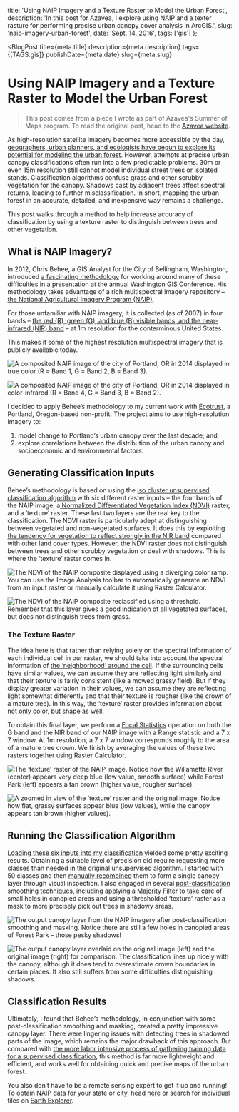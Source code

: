 
  title: 'Using NAIP Imagery and a Texture Raster to Model the Urban Forest',
  description:
    'In this post for Azavea, I explore using NAIP and a texter rasture for performing precise urban canopy cover analysis in ArcGIS.',
  slug: 'naip-imagery-urban-forest',
  date: 'Sept. 14, 2016',
  tags: ['gis']
};

<BlogPost
  title={meta.title}
  description={meta.description}
  tags={[TAGS.gis]}
  publishDate={meta.date}
  slug={meta.slug}
>


# Using NAIP Imagery and a Texture Raster to Model the Urban Forest

> This post comes from a piece I wrote as part of Azavea's Summer of Maps program. To read the original post, head to the [Azavea website](https://www.azavea.com/blog/2016/09/14/multispectral-1m-naip-imagery-model-urban-forest/).

As high-resolution satellite imagery becomes more accessible by the day, [geographers, urban planners, and ecologists have begun to explore its potential for modeling the urban forest](https://www.researchgate.net/publication/255635468_Assessing_Urban_Forest_Canopy_Cover_Using_Airborne_or_Satellite_Imagery). However, attempts at precise urban canopy classifications often run into a few predictable problems. 30m or even 15m resolution still cannot model individual street trees or isolated stands. Classification algorithms confuse grass and other scrubby vegetation for the canopy. Shadows cast by adjacent trees affect spectral returns, leading to further misclassification. In short, mapping the urban forest in an accurate, detailed, and inexpensive way remains a challenge.

This post walks through a method to help increase accuracy of classification by using a texture raster to distinguish between trees and other vegetation.

## What is NAIP Imagery?

In 2012, Chris Behee, a GIS Analyst for the City of Bellingham, Washington, introduced [a fascinating methodology](http://www.waurisa.org/conferences/2012/presentations/11%20Chris%20Behee%20Vegetation%20Modeling%20with%20NAIP%20Color%20IR%20Imagery.pdf) for working around many of these difficulties in a presentation at the annual Washington GIS Conference. His methodology takes advantage of a rich multispectral imagery repository – [the National Agricultural Imagery Program (NAIP)](https://www.fsa.usda.gov/programs-and-services/aerial-photography/imagery-programs/naip-imagery/).

For those unfamiliar with NAIP imagery, it is collected (as of 2007) in four bands – [the red (R), green (G), and blue (B) visible bands, and the near-infrared (NIR) band](http://www.fsa.usda.gov/Internet/FSA_File/fourband_infosheet_2012.pdf) – at 1m resolution for the conterminous United States.

This makes it some of the highest resolution multispectral imagery that is publicly available today.

<img
  src={PortlandRGBSrc}
  alt="A composited NAIP image of the city of Portland, OR in 2014 displayed in true color (R = Band 1, G = Band 2, B = Band 3)."
/>

<img
  src={PortlandInfraredSrc}
  alt="A composited NAIP image of the city of Portland, OR in 2014 displayed in color-infrared (R = Band 4, G = Band 3, B = Band 2)."
/>

I decided to apply Behee’s methodology to my current work with [Ecotrust](http://ecotrust.org/), a Portland, Oregon-based non-profit. The project aims to use high-resolution imagery to:

1. model change to Portland’s urban canopy over the last decade; and,
2. explore correlations between the distribution of the urban canopy and socioeconomic and environmental factors.

## Generating Classification Inputs

Behee’s methodology is based on using the [iso cluster unsupervised classification algorithm](http://pro.arcgis.com/en/pro-app/tool-reference/spatial-analyst/iso-cluster-unsupervised-classification.htm) with six different raster inputs – the four bands of the NAIP image, a[ Normalized Differentiated Vegetation Index (NDVI)](http://earthobservatory.nasa.gov/Features/MeasuringVegetation/measuring_vegetation_2.php) raster, and a ‘texture’ raster. These last two layers are the real key to the classification. The NDVI raster is particularly adept at distinguishing between vegetated and non-vegetated surfaces. It does this by exploiting [the tendency for vegetation to reflect strongly in the NIR band](https://publiclab.org/wiki/near-infrared-imaging) compared with other land cover types. However, the NDVI raster does not distinguish between trees and other scrubby vegetation or deal with shadows. This is where the ‘texture’ raster comes in.

<img
  src={PortlandNDVISrc}
  alt="The NDVI of the NAIP composite displayed using a diverging color ramp. You can use the Image Analysis toolbar to automatically generate an NDVI from an input raster or manually calculate it using Raster Calculator."
/>

<img
  src={PortlandNDVICompositeSrc}
  alt="The NDVI of the NAIP composite reclassified using a threshold. Remember that this layer gives a good indication of all vegetated surfaces, but does not distinguish trees from grass."
/>

### The Texture Raster

The idea here is that rather than relying solely on the spectral information of each individual cell in our raster, we should take into account the spectral information of [the ‘neighborhood’ around the cell](http://desktop.arcgis.com/en/arcmap/latest/extensions/spatial-analyst/performing-analysis/the-types-of-operations-in-spatial-analyst.htm). If the surrounding cells have similar values, we can assume they are reflecting light similarly and that their texture is fairly consistent (like a mowed grassy field). But if they display greater variation in their values, we can assume they are reflecting light somewhat differently and that their texture is rougher (like the crown of a mature tree). In this way, the ‘texture’ raster provides information about not only color, but shape as well.

To obtain this final layer, we perform a [Focal Statistics](http://desktop.arcgis.com/en/arcmap/10.3/tools/spatial-analyst-toolbox/how-focal-statistics-works.htm) operation on both the G band and the NIR band of our NAIP image with a Range statistic and a 7 x 7 window. At 1m resolution, a 7 x 7 window corresponds roughly to the area of a mature tree crown. We finish by averaging the values of these two rasters together using Raster Calculator.

<img
  src={PortlandTextureRasterSrc}
  alt="The ‘texture’ raster of the NAIP image. Notice how the Willamette River (center) appears very deep blue (low value, smooth surface) while Forest Park (left) appears a tan brown (higher value, rougher surface)."
/>

<img
  src={PortlandTextureRasterZoomSrc}
  alt="A zoomed in view of the ‘texture’ raster and the original image. Notice how flat, grassy surfaces appear blue (low values), while the canopy appears tan brown (higher values)."
/>

## Running the Classification Algorithm

[Loading these six inputs into my classification](http://desktop.arcgis.com/en/arcmap/latest/extensions/spatial-analyst/image-classification/executing-the-iso-cluster-unsupervised-classification-tool.htm) yielded some pretty exciting results. Obtaining a suitable level of precision did require requesting more classes than needed in the original unsupervised algorithm. I started with 50 classes and then [manually recombined](http://desktop.arcgis.com/en/arcmap/10.3/tools/spatial-analyst-toolbox/reclassify.htm) them to form a single canopy layer through visual inspection. I also engaged in several [post-classification smoothing techniques](http://desktop.arcgis.com/en/arcmap/latest/extensions/spatial-analyst/image-classification/processing-classified-output.htm), including applying a [Majority Filter](http://desktop.arcgis.com/en/arcmap/latest/extensions/spatial-analyst/image-classification/filtering-classified-output.htm) to take care of small holes in canopied areas and using a thresholded ‘texture’ raster as a mask to more precisely pick out trees in shadowy areas.

<img
  src={PortlandCanopySrc}
  alt="The output canopy layer from the NAIP imagery after post-classification smoothing and masking. Notice there are still a few holes in canopied areas of Forest Park – those pesky shadows!"
/>

<img
  src={PortlandCanopyZoomSrc}
  alt="The output canopy layer overlaid on the original image (left) and the original image (right) for comparison. The classification lines up nicely with the canopy, although it does tend to overestimate crown boundaries in certain places. It also still suffers from some difficulties distinguishing shadows."
/>

## Classification Results

Ultimately, I found that Behee’s methodology, in conjunction with some post-classification smoothing and masking, created a pretty impressive canopy layer. There were lingering issues with detecting trees in shadowed parts of the image, which remains the major drawback of this approach. But compared with [the more labor intensive process of gathering training data for a supervised classification](http://desktop.arcgis.com/en/arcmap/latest/extensions/spatial-analyst/image-classification/image-classification-using-spatial-analyst.htm), this method is far more lightweight and efficient, and works well for obtaining quick and precise maps of the urban forest.

You also don’t have to be a remote sensing expert to get it up and running! To obtain NAIP data for your state or city, head [here](http://gis.apfo.usda.gov/arcgis/rest/services/NAIP) or search for individual tiles on [Earth Explorer](http://earthexplorer.usgs.gov/).

</BlogPost>

